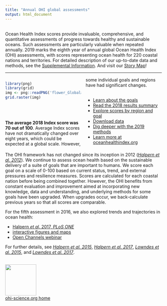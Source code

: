 ```yaml
---
title: "Annual OHI global assessments"
output: html_document
---
```

  
<!---From http://stackoverflow.com/questions/31753897/2-column-section-in-r-markdown:
  Put in your css file or directly in rmarkdown--->
<style>
  .col2 {
    columns: 2 200px;         /* number of columns and width in pixels*/
      -webkit-columns: 2 200px; /* chrome, safari */
      -moz-columns: 2 200px;    /* firefox */
  }
</style>
  
  
<br>
Ocean Health Index scores provide invaluable, comprehensive, and quantitative assessments of progress towards healthy and sustainable oceans. Such assessments are particularly valuable when repeated annually. 2019 marks the eighth year of annual global Ocean Health Index (OHI) assessments, with scores representing ocean health for 220 coastal nations and territories. For detailed description of our up-to-date data and methods, see the [Supplemental Information](https://raw.githack.com/OHI-Science/ohi-global/published/global_supplement/Supplement.html). And visit our [Story Map](https://ucsb.maps.arcgis.com/apps/Cascade/index.html?appid=d8f55991dca34d74820c0ea13d8b02e0)!

<!---
<iframe width="100%" height="800px" src="https://ucsb.maps.arcgis.com/apps/Cascade/index.html?appid=d8f55991dca34d74820c0ea13d8b02e0" frameborder="0" scrolling="yes"></iframe>
  --->
  
----

<div class="col2">
```r
library(png)
library(grid)
img <- png::readPNG('flower_Globalaverage2018.png') #TODO
grid.raster(img)
```

<br>
<br>
<br>
**The average 2018 Index score was 70 out of 100**. <!---TODO--->
Average Index scores have not dramatically changed over eight years, which could be expected at a global scale. However, some individual goals and regions have had significant changes.   
<br> 
  
- [Learn about the goals](http://ohi-science.org/ohi-global/goals)      
- [Read the 2018 results summary](https://raw.githack.com/OHI-Science/ohi-global/published/global2018/Results/Supplement_Results.html) <!---TODO--->
- [Explore scores by region and goal](http://ohi-science.org/ohi-global/scores)    
- [Download data](http://ohi-science.org/ohi-global/download) 
- [Dig deeper with the 2019 methods](https://raw.githack.com/OHI-Science/ohi-global/published/global_supplement/Supplement.html)
- [Learn more at oceanhealthindex.org](http://www.oceanhealthindex.org/)
</div>
  
The OHI framework has not changed since its inception in 2012 ([*Halpern et al. 2012*](http://www.nature.com/nature/journal/v488/n7413/full/nature11397.html)). We continue to assess ocean health based on the sustainable delivery of a suite of goals that are important to humans. We score each goal on a scale of 0-100 based on current status, trend, and external pressures and resilience measures. Scores are calculated for each coastal nation before being combined together. However, the OHI benefits from constant evaluation and improvement aimed at incorporating new knowledge, data and understanding, and underlying methods for some goals have been upgraded. When upgrades occur, we back-calculate previous years so that all scores are comparable. 

For the fifth assessment in 2016, we also explored trends and trajectories in ocean health:

- [Halpern *et al*. 2017, *PLoS ONE*](http://journals.plos.org/plosone/article?id=10.1371/journal.pone.0178267) 
- [interactive figures and maps](http://ohi-science.nceas.ucsb.edu/plos_change_in_global_ocean_health/) 
- [Open Channels webinar](https://www.openchannels.org/webinars/2017/drivers-and-implications-change-global-ocean-health-demonstrated-ocean-health-index) 


For further details, see [*Halpern et al. 2015*](http://journals.plos.org/plosone/article?id=10.1371/journal.pone.0117863), [*Halpern et al. 2017*](http://journals.plos.org/plosone/article?id=10.1371/journal.pone.0178267),  [*Lowndes et al. 2015*](https://peerj.com/articles/1503), and [*Lowndes et al. 2017*](https://www.nature.com/articles/s41559-017-0160).
<br>
<br>

[<img src="https://docs.google.com/drawings/d/1633uvIYgsBhiKBddQAaTlvYDJgOK1uiDB6wkooNyhFc/pub?w=576&h=288" width="100px">](http://ohi-science.org)  
[ohi-science.org home](http://ohi-science.org)

<!---Erroring 11/27/17, look into it later [<img src="https://docs.google.com/drawings/d/e/2PACX-1vTi4aqn_mn_ddyY9pSmnvebsJTHLWm-917sVfZorvUdF3lmBXWM6gr3vSYYJ1uEg5Bf3BtaO_j7z-gi/pub?w=288&h=120" width="150px">](http://ohi-science.org)  
[ohi-science.org home](http://ohi-science.org)
--->

